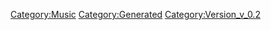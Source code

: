 {{Music
 |Name=Get it on ～光速クライmax
 |ID=57
 |Cov=55
 |Cd=10
 |Nam=55
 |Div=55
 |Ma=1
 |SerieId=2
 |SerieLogoId=2
 |WavId=55
 |VariationId=0
 |Dsc=55
 |Strt=10
 |ValkyrieBattle=1
 |ValkyrieIntro=1
 |ValkyrieIntroSky=1
 |DivaSolo=1
 |DivaMulti=2
 |Exp=1
 |OfficialName=Get it on ～光速クライmax
 |VocalName=シェリル・ノーム starring May'n、ランカ・リー＝中島愛
 |Description=作品：劇場版マクロスF〜サヨナラノツバサ〜<br /><br />歌手：シェリル・ノーム starring May'n、<br />　　　ランカ・リー＝中島愛<br /><br />作詞：Gabriela Robin、Tim Jensen<br />作曲：菅野よう子
 |StoryTitle=「みんな、脱出するわよ！」
 |StoryDesc=スパイ容疑で監獄に囚われてしまったシェリル。<br />S.M.Sは極秘の救出作戦を決行する。<br /><br />そしてついに、ステージへの帰還を果たした。<br />ランカと対面すると少しだけ迷った素振りを見せたが、<br />マイクを受け取れば、そこにはいつもの彼女がいた。
 |BuyURL=https://recochoku.jp/song/S21025880/
 |BannerId=0
 |AnmStoreURL=
}}
[[Category:Music]]
[[Category:Generated]]
[[Category:Version_v_0.2]]
